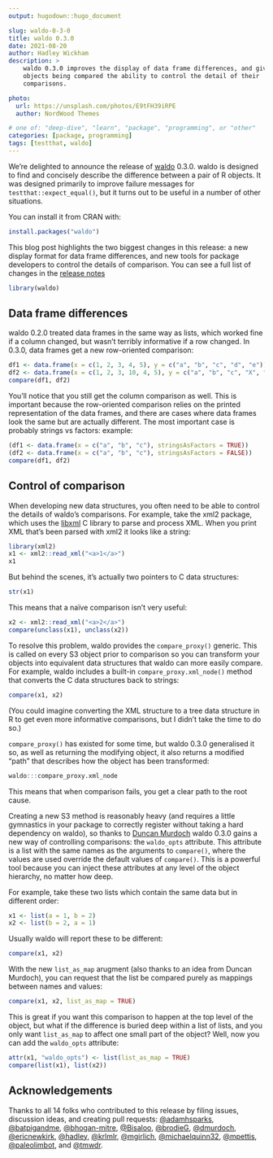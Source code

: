 ```yaml
---
output: hugodown::hugo_document

slug: waldo-0-3-0
title: waldo 0.3.0
date: 2021-08-20
author: Hadley Wickham
description: >
    waldo 0.3.0 improves the display of data frame differences, and gives the 
    objects being compared the ability to control the detail of their 
    comparisons.

photo:
  url: https://unsplash.com/photos/E9tFH39iRPE
  author: NordWood Themes

# one of: "deep-dive", "learn", "package", "programming", or "other"
categories: [package, programming] 
tags: [testthat, waldo]
---
```


<!--
TODO:
* [x] Look over / edit the post's title in the yaml
* [x] Edit (or delete) the description; note this appears in the Twitter card
* [x] Pick category and tags (see existing with `hugodown::tidy_show_meta()`)
* [x] Find photo & update yaml metadata
* [x] Create `thumbnail-sq.jpg`; height and width should be equal
* [x] Create `thumbnail-wd.jpg`; width should be >5x height
* [x] `hugodown::use_tidy_thumbnails()`
* [x] Add intro sentence, e.g. the standard tagline for the package
* [x] `usethis::use_tidy_thanks()`
-->

We're delighted to announce the release of [waldo](https://waldo.r-lib.org) 0.3.0. waldo is designed to find and concisely describe the difference between a pair of R objects. It was designed primarily to improve failure messages for `testthat::expect_equal()`, but it turns out to be useful in a number of other situations.

You can install it from CRAN with:

```r
install.packages("waldo")
```

This blog post highlights the two biggest changes in this release: a new display format for data frame differences, and new tools for package developers to control the details of comparison. You can see a full list of changes in the [release notes](https://github.com/r-lib/waldo/blob/master/NEWS.md)

```r
library(waldo)
```

## Data frame differences

waldo 0.2.0 treated data frames in the same way as lists, which worked fine if a column changed, but wasn't terribly informative if a row changed. In 0.3.0, data frames get a new row-oriented comparison:

```r
df1 <- data.frame(x = c(1, 2, 3, 4, 5), y = c("a", "b", "c", "d", "e"))
df2 <- data.frame(x = c(1, 2, 3, 10, 4, 5), y = c("a", "b", "c", "X", "d", "e"))
compare(df1, df2)
```

You'll notice that you still get the column comparison as well. This is important because the row-oriented comparison relies on the printed representation of the data frames, and there are cases where data frames look the same but are actually different. The most important case is probably strings vs factors: example:

```r
(df1 <- data.frame(x = c("a", "b", "c"), stringsAsFactors = TRUE))
(df2 <- data.frame(x = c("a", "b", "c"), stringsAsFactors = FALSE))
compare(df1, df2)
```

## Control of comparison

When developing new data structures, you often need to be able to control the details of waldo's comparisons. For example, take the xml2 package, which uses the [libxml](http://xmlsoft.org) C library to parse and process XML. When you print XML that's been parsed with xml2 it looks like a string:

```r
library(xml2)
x1 <- xml2::read_xml("<a>1</a>")
x1
```

But behind the scenes, it's actually two pointers to C data structures:

```r
str(x1)
```

This means that a naïve comparison isn't very useful:

```r
x2 <- xml2::read_xml("<a>2</a>")
compare(unclass(x1), unclass(x2))
```

To resolve this problem, waldo provides the `compare_proxy()` generic. This is called on every S3 object prior to comparison so you can transform your objects into equivalent data structures that waldo can more easily compare. For example, waldo includes a built-in `compare_proxy.xml_node()` method that converts the C data structures back to strings:

```r
compare(x1, x2)
```

(You could imagine converting the XML structure to a tree data structure in R to get even more informative comparisons, but I didn't take the time to do so.)

`compare_proxy()` has existed for some time, but waldo 0.3.0 generalised it so, as well as returning the modifying object, it also returns a modified "path" that describes how the object has been transformed:

```r
waldo:::compare_proxy.xml_node
```

This means that when comparison fails, you get a clear path to the root cause.

Creating a new S3 method is reasonably heavy (and requires a little gymnastics in your package to correctly register without taking a hard dependency on waldo), so thanks to [Duncan Murdoch](http://github.com/dmurdoch) waldo 0.3.0 gains a new way of controlling comparisons: the `waldo_opts` attribute. This attribute is a list with the same names as the arguments to `compare()`, where the values are used override the default values of `compare()`. This is a powerful tool because you can inject these attributes at any level of the object hierarchy, no matter how deep. 

For example, take these two lists which contain the same data but in different order:

```r
x1 <- list(a = 1, b = 2)
x2 <- list(b = 2, a = 1)
```

Usually waldo will report these to be different:

```r
compare(x1, x2)
```

With the new `list_as_map` arugment (also thanks to an idea from Duncan Murdoch), you can request that the list be compared purely as mappings between names and values:

```r
compare(x1, x2, list_as_map = TRUE)
```

This is great if you want this comparison to happen at the top level of the object, but what if the difference is buried deep within a list of lists, and you only want `list_as_map` to affect one small part of the object? Well, now you can add the `waldo_opts` attribute:

```r
attr(x1, "waldo_opts") <- list(list_as_map = TRUE)
compare(list(x1), list(x2))
```

## Acknowledgements

Thanks to all 14 folks who contributed to this release by filing issues, discussion ideas, and creating pull requests:
[&#x0040;adamhsparks](https://github.com/adamhsparks), [&#x0040;batpigandme](https://github.com/batpigandme), [&#x0040;bhogan-mitre](https://github.com/bhogan-mitre), [&#x0040;Bisaloo](https://github.com/Bisaloo), [&#x0040;brodieG](https://github.com/brodieG), [&#x0040;dmurdoch](https://github.com/dmurdoch), [&#x0040;ericnewkirk](https://github.com/ericnewkirk), [&#x0040;hadley](https://github.com/hadley), [&#x0040;krlmlr](https://github.com/krlmlr), [&#x0040;mgirlich](https://github.com/mgirlich), [&#x0040;michaelquinn32](https://github.com/michaelquinn32), [&#x0040;mpettis](https://github.com/mpettis), [&#x0040;paleolimbot](https://github.com/paleolimbot), and [&#x0040;tmwdr](https://github.com/tmwdr).
